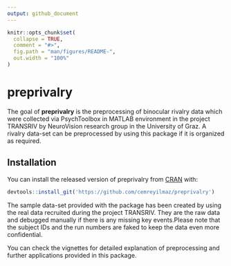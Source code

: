 ```yaml
---
output: github_document
---
```


<!-- README.md is generated from README.Rmd. Please edit that file -->

```r
knitr::opts_chunk$set(
  collapse = TRUE,
  comment = "#>",
  fig.path = "man/figures/README-",
  out.width = "100%"
)
```

# preprivalry

The goal of **preprivalry** is the preprocessing of binocular rivalry data which were collected via PsychToolbox in MATLAB environment in the project TRANSRIV by NeuroVision research group in the University of Graz. A rivalry data-set can be preprocessed by using this package if it is organized as required.

## Installation

You can install the released version of preprivalry from [CRAN](https://CRAN.R-project.org) with:

``` r
devtools::install_git('https://github.com/cemreyilmaz/preprivalry')
```

The sample data-set provided with the package has been created by using the real data recruited during the project TRANSRIV. They are the raw data and debugged manually if there is any missing key events.Please note that the subject IDs and the run numbers are faked to keep the data even more confidential.

You can check the vignettes for detailed explanation of preprocessing and further applications provided in this package.

